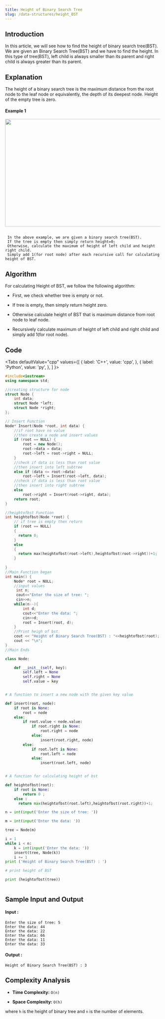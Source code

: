 ```yaml
---
title: Height of Binary Search Tree
slug: /data-structures/height_BST
---
```


## Introduction

In this article, we will see how to find the height of binary search tree(BST). We are given an Binary Search Tree(BST) and we have to find the height. In this type of tree(BST), left child is always smaller than its parent and right child is always greater than its parent.

## Explanation 

The height of a binary search tree is the maximum distance from the root node to the leaf node or equivalently, the depth of its deepest node. Height of the empty tree is zero.

#### Example 1

<img src="https://i.imgur.com/himCv7y.jpg?1" width="600" height="350"/>

```

 In the above example, we are given a binary search tree(BST).
 If the tree is empty then simply return height=0;
 Otherwise, calculate the maximum of height of left child and height right child.
 Simply add 1(for root node) after each recursive call for calculating height of BST. 

```
## Algorithm

For calculating Height of BST, we follow the following algorithm:

* First, we check whether tree is empty or not.

* If tree is empty, then simply return height zero. 

* Otherwise calculate height of BST that is maximum distance from root node to leaf node.

* Recursively calculate maximum of height of left child and right child and simply add 1(for root node).

## Code


<Tabs
  defaultValue="cpp"
  values={[
    { label: 'C++', value: 'cpp', },
    { label: 'Python', value: 'py', },
  ]
}>
<TabItem value="cpp">

```cpp
#include<iostream>
using namespace std;

//creating structure for node
struct Node {
    int data;
    struct Node *left;
    struct Node *right;
};

// Insert Function
Node* Insert(Node *root, int data) {
    //if root have no value
    //then create a node and insert values
    if (root == NULL) {
        root = new Node();
        root->data = data;
        root->left = root->right = NULL;
    }
    //check if data is less than root value
    //then insert into left subtree
    else if (data <= root->data)
        root->left = Insert(root->left, data);
    //check if data is less than root value
    //then insert into right subtree
    else
        root->right = Insert(root->right, data);
    return root;
}

//heightofbst Function
int heightofbst(Node *root) {
    // if tree is empty then return
    if (root == NULL) 
    {
      return 0;
    }
    else
    {
      return max(heightofbst(root->left),heightofbst(root->right))+1;
    }
    
}
//Main Function began
int main() {
    Node* root = NULL;
    //input values
     int n;
     cout<<"Enter the size of tree: ";
     cin>>n;
    while(n--){
        int d;
        cout<<"Enter the data: ";
        cin>>d;
        root = Insert(root, d);
    }
    //Print heigh of bst.
    cout << "Height of Binary Search Tree(BST) : "<<heightofbst(root);
    cout << "\n";
}
//Main Ends

```
</TabItem>

<TabItem value="py">

```python   
class Node:

    def __init__(self, key):
        self.left = None
        self.right = None
        self.value = key


# A function to insert a new node with the given key value

def insert(root, node):
    if root is None:
        root = node
    else:
        if root.value < node.value:
            if root.right is None:
                root.right = node
            else:
                insert(root.right, node)
        else:
            if root.left is None:
                root.left = node
            else:
                insert(root.left, node)


# A function for calculating height of bst 

def heightofbst(root):
    if root is None:
        return 0 ;
    else :
      return max(heightofbst(root.left),heightofbst(root.right))+1;    

n = int(input('Enter the size of tree: '))

m = int(input('Enter the data: '))

tree = Node(m)

i = 1
while i < n:
    k = int(input('Enter the data: '))
    insert(tree, Node(k))
    i += 1
print ('Height of Binary Search Tree(BST) : ')

# print height of BST

print (heightofbst(tree))
    
```
</TabItem>
</Tabs>

## Sample Input and Output


#### Input :

```
Enter the size of tree: 5
Enter the data: 44
Enter the data: 22
Enter the data: 66
Enter the data: 11
Enter the data: 33

```
#### Output :

```
Height of Binary Search Tree(BST) : 3 
```

## Complexity Analysis
 
- **Time Complexity:** `O(n)`

- **Space Complexity:** `O(h)`

where `h` is the height of binary tree and `n` is the number of elements.
